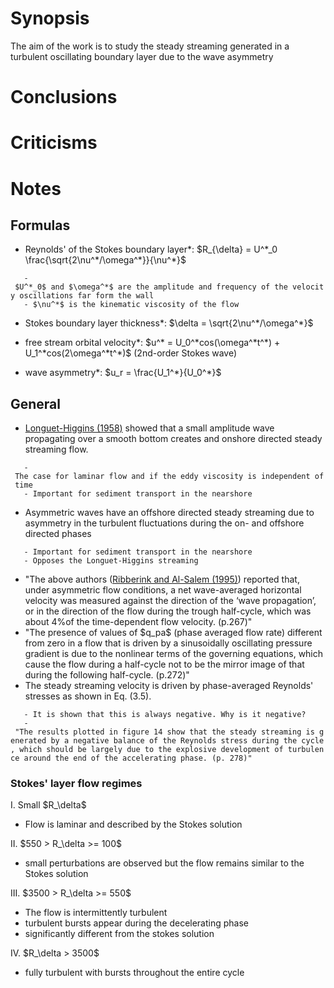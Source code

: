 = Synopsis = 
The aim of the work is to study the steady streaming generated in a turbulent oscillating boundary layer due to the wave asymmetry

= Conclusions =


= Criticisms =


= Notes =
== Formulas ==
*Reynolds' of the Stokes boundary layer*: $R_{\delta} = U^*_0 \frac{\sqrt{2\nu^*/\omega^*}}{\nu^*}$
	- $U^*_0$ and $\omega^*$ are the amplitude and frequency of the velocity oscillations far form the wall
	- $\nu^*$ is the kinematic viscosity of the flow

*Stokes boundary layer thickness*: $\delta = \sqrt{2\nu^*/\omega^*}$

*free stream orbital velocity*: $u^* = U_0^*cos(\omega^*t^*) + U_1^*cos(2\omega^*t^*)$ (2nd-order Stokes wave)

*wave asymmetry*: $u_r = \frac{U_1^*}{U_0^*}$
== General ==
* [[Longuet-Higgins (1958)]] showed that a small amplitude wave propagating over a smooth bottom creates and onshore directed steady streaming flow.
	- The case for laminar flow and if the eddy viscosity is independent of time
	- Important for sediment transport in the nearshore
* Asymmetric waves have an offshore directed steady streaming due to asymmetry in the turbulent fluctuations during the on- and offshore directed phases
	- Important for sediment transport in the nearshore
	- Opposes the Longuet-Higgins streaming
* "The above authors ([[Ribberink and Al-Salem (1995)]]) reported that, under asymmetric flow conditions, a net wave-averaged horizontal velocity was measured against the direction of the ‘wave propagation’, or in the direction of the flow during the trough half-cycle, which was about 4%of the time-dependent flow velocity. (p.267)"
* "The presence of values of $q_pa$ (phase averaged flow rate) different from zero in a flow that is driven by a sinusoidally oscillating pressure gradient is due to the nonlinear terms of the governing equations, which cause the flow during a half-cycle not to be the mirror image of that during the following half-cycle. (p.272)"
* The steady streaming velocity is driven by phase-averaged Reynolds' stresses as shown in Eq. (3.5).
	- It is shown that this is always negative. Why is it negative? 
	- "The results plotted in figure 14 show that the steady streaming is generated by a negative balance of the Reynolds stress during the cycle, which should be largely due to the explosive development of turbulence around the end of the accelerating phase. (p. 278)"

=== Stokes' layer flow regimes ===
I. Small $R_\delta$
* Flow is laminar and described by the Stokes solution

II. $550 > R_\delta >= 100$
* small perturbations are observed but the flow remains similar to the Stokes solution

III. $3500 > R_\delta >= 550$
* The flow is intermittently turbulent
* turbulent bursts appear during the decelerating phase
* significantly different from the stokes solution

IV. $R_\delta > 3500$
* fully turbulent with bursts throughout the entire cycle
